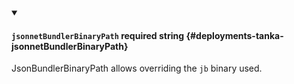 
<details className="config-field" data-expandable="false" open>
<summary>

#### `jsonnetBundlerBinaryPath` <span className="config-field-required" data-required="false">required</span> <span className="config-field-type">string</span> <span className="config-field-default"></span> <span className="config-field-enum"></span> {#deployments-tanka-jsonnetBundlerBinaryPath}

JsonBundlerBinaryPath allows overriding the `jb` binary used.

</summary>



</details>

